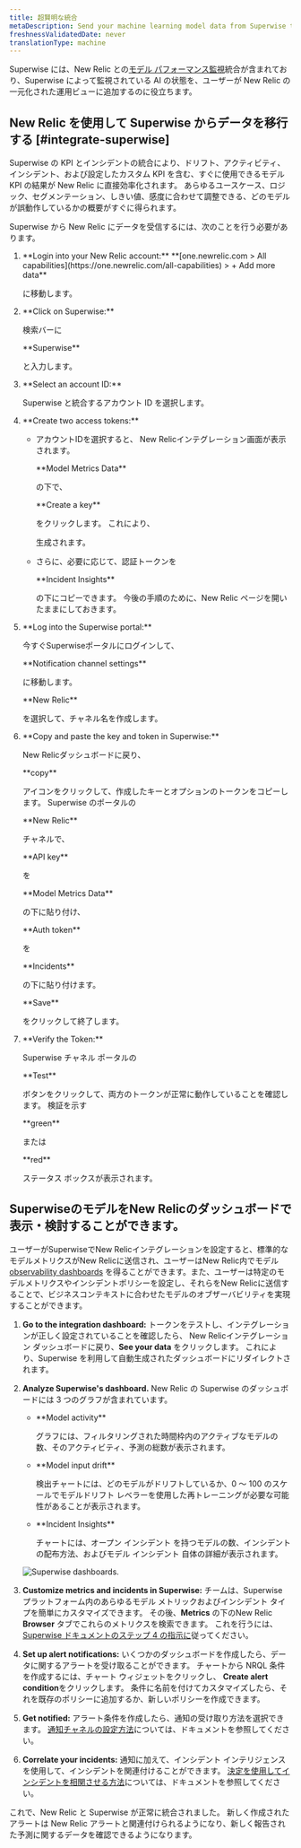 ```yaml
---
title: 超賢明な統合
metaDescription: Send your machine learning model data from Superwise to New Relic to understand your model's performance.
freshnessValidatedDate: never
translationType: machine
---
```


Superwise には、New Relic との[モデル パフォーマンス監視](/docs/alerts-applied-intelligence/mlops/get-started/intro-mlops/)統合が含まれており、Superwise によって監視されている AI の状態を、ユーザーが New Relic の一元化された運用ビューに追加するのに役立ちます。

## New Relic を使用して Superwise からデータを移行する [#integrate-superwise]

Superwise の KPI とインシデントの統合により、ドリフト、アクティビティ、インシデント、および設定したカスタム KPI を含む、すぐに使用できるモデル KPI の結果が New Relic に直接効率化されます。 あらゆるユースケース、ロジック、セグメンテーション、しきい値、感度に合わせて調整できる、どのモデルが誤動作しているかの概要がすぐに得られます。

Superwise から New Relic にデータを受信するには、次のことを行う必要があります。

1. <DNT>
     **Login into your New Relic account:**
   </DNT>

   <DNT>
     **[one.newrelic.com > All capabilities](https://one.newrelic.com/all-capabilities) > + Add more data**
   </DNT>

   に移動します。

2. <DNT>
     **Click on Superwise:**
   </DNT>

   検索バーに

   <DNT>
     **Superwise**
   </DNT>

   と入力します。

3. <DNT>
     **Select an account ID:**
   </DNT>

   Superwise と統合するアカウント ID を選択します。

4. <DNT>
     **Create two access tokens:**
   </DNT>

   * アカウントIDを選択すると、 New Relicインテグレーション画面が表示されます。

     <DNT>
       **Model Metrics Data**
     </DNT>

     の下で、

     <DNT>
       **Create a key**
     </DNT>

     をクリックします。 これにより、

     <InlinePopover type="licenseKey"/>

     生成されます。

   * さらに、必要に応じて、認証トークンを

     <DNT>
       **Incident Insights**
     </DNT>

     の下にコピーできます。 今後の手順のために、New Relic ページを開いたままにしておきます。

5. <DNT>
     **Log into the Superwise portal:**
   </DNT>

   今すぐSuperwiseポータルにログインして、

   <DNT>
     **Notification channel settings**
   </DNT>

   に移動します。

   <DNT>
     **New Relic**
   </DNT>

   を選択して、チャネル名を作成します。

6. <DNT>
     **Copy and paste the key and token in Superwise:**
   </DNT>

   New Relicダッシュボードに戻り、

   <DNT>
     **copy**
   </DNT>

   アイコンをクリックして、作成したキーとオプションのトークンをコピーします。 Superwise のポータルの

   <DNT>
     **New Relic**
   </DNT>

   チャネルで、

   <DNT>
     **API key**
   </DNT>

   を

   <DNT>
     **Model Metrics Data**
   </DNT>

   の下に貼り付け、

   <DNT>
     **Auth token**
   </DNT>

   を

   <DNT>
     **Incidents**
   </DNT>

   の下に貼り付けます。

   <DNT>
     **Save**
   </DNT>

   をクリックして終了します。

7. <DNT>
     **Verify the Token:**
   </DNT>

   Superwise チャネル ポータルの

   <DNT>
     **Test**
   </DNT>

   ボタンをクリックして、両方のトークンが正常に動作していることを確認します。 検証を示す

   <DNT>
     **green**
   </DNT>

   または

   <DNT>
     **red**
   </DNT>

   ステータス ボックスが表示されます。

<InstallFeedback/>

## SuperwiseのモデルをNew Relicのダッシュボードで表示・検討することができます。

ユーザーがSuperwiseでNew Relicインテグレーションを設定すると、標準的なモデルメトリクスがNew Relicに送信され、ユーザーはNew Relic内でモデル [observability dashboards](/docs/query-your-data/explore-query-data/dashboards/introduction-dashboards/) を得ることができます。また、ユーザーは特定のモデルメトリクスやインシデントポリシーを設定し、それらをNew Relicに送信することで、ビジネスコンテキストに合わせたモデルのオブザーバビリティを実現することができます。

1. <DNT>**Go to the integration dashboard:**</DNT> トークンをテストし、インテグレーションが正しく設定されていることを確認したら、 New Relicインテグレーション ダッシュボードに戻り、<DNT>**See your data**</DNT> をクリックします。 これにより、Superwise を利用して自動生成されたダッシュボードにリダイレクトされます。

2. <DNT>**Analyze Superwise's dashboard.**</DNT> New Relic の Superwise のダッシュボードには 3 つのグラフが含まれています。

   * <DNT>
       **Model activity**
     </DNT>

     グラフには、フィルタリングされた時間枠内のアクティブなモデルの数、そのアクティビティ、予測の総数が表示されます。

   * <DNT>
       **Model input drift**
     </DNT>

     検出チャートには、どのモデルがドリフトしているか、0 ～ 100 のスケールでモデルドリフト レベラーを使用した再トレーニングが必要な可能性があることが表示されます。

   * <DNT>
       **Incident Insights**
     </DNT>

     チャートには、オープン インシデント を持つモデルの数、インシデント の配布方法、およびモデル インシデント 自体の詳細が表示されます。

   <img
     title="Superwise's dashboards"
     alt="Superwise dashboards."
     src="/images/model-performance-monitoring_screenshot-crop_superwise-dashboard.webp"
   />

3. <DNT>**Customize metrics and incidents in Superwise:**</DNT> チームは、Superwise プラットフォーム内のあらゆるモデル メトリックおよびインシデント タイプを簡単にカスタマイズできます。 その後、<DNT>**Metrics**</DNT> の下のNew Relic <DNT>**Browser**</DNT> タブでこれらのメトリクスを検索できます。 これを行うには、 [Superwise ドキュメントのステップ 4 の指示に](https://docs.superwise.ai/docs/new-relic#4-customize-metrics-and-incidents-you-would-like-to-send)従ってください。

4. <DNT>**Set up alert notifications:**</DNT> いくつかのダッシュボードを作成したら、データに関するアラートを受け取ることができます。 チャートから NRQL <InlinePopover type="alerts"/>条件を作成するには、チャート ウィジェットをクリックし、 <DNT>**Create alert condition**</DNT>をクリックします。 条件に名前を付けてカスタマイズしたら、それを既存のポリシーに追加するか、新しいポリシーを作成できます。

5. <DNT>**Get notified:**</DNT> アラート条件を作成したら、通知の受け取り方法を選択できます。 [通知チャネルの設定方法](/docs/alerts-applied-intelligence/new-relic-alerts/alert-notifications/notification-channels-control-where-send-alerts/)については、ドキュメントを参照してください。

6. <DNT>**Correlate your incidents:**</DNT> 通知に加えて、インシデント インテリジェンスを使用して、インシデントを関連付けることができます。 [決定を使用してインシデントを相関させる方法](/docs/alerts-applied-intelligence/applied-intelligence/incident-intelligence/change-applied-intelligence-correlation-logic-decisions/)については、ドキュメントを参照してください。

これで、New Relic と Superwise が正常に統合されました。 新しく作成されたアラートは New Relic アラートと関連付けられるようになり、新しく報告された予測に関するデータを確認できるようになります。
